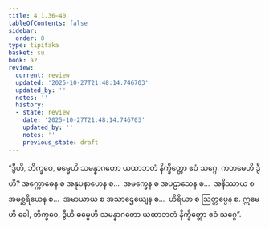 ```yaml
---
title: 4.1.36–40
tableOfContents: false
sidebar:
  order: 8
type: tipitaka
basket: su
book: a2
review:
  current: review
  updated: '2025-10-27T21:48:14.746703'
  updated_by: ''
  notes: ''
  history:
  - state: review
    date: '2025-10-27T21:48:14.746703'
    updated_by: ''
    notes: ''
    previous_state: draft
---
```



<ReviewStatus review={frontmatter.review} showDetails={true} />

<HypothesisAnnotation frontmatter={frontmatter} />

<DynamicBreadcrumb />

<Division number="188" book="a2" e="ch" v="15" p="96">

<Paragraph number="283" book="a2">
“ဒွီဟိ, ဘိက္ခဝေ, ဓမ္မေဟိ သမန္နာဂတော ယထာဘတံ နိက္ခိတ္တော ဧဝံ သဂ္ဂေ. ကတမေဟိ ဒွီဟိ? အက္ကောဓေန စ အနုပနာဟေန စ…  အမက္ခေန စ အပဠာသေန စ…  အနိဿာယ စ အမစ္ဆရိယေန စ…  အမာယာယ စ အသာဌေယျေန စ…  ဟိရိယာ စ ဩတ္တပ္ပေန စ. ဣမေဟိ ခေါ, ဘိက္ခဝေ, ဒွီဟိ ဓမ္မေဟိ သမန္နာဂတော ယထာဘတံ နိက္ခိတ္တော ဧဝံ သဂ္ဂေ”.
</Paragraph>
</Division>
